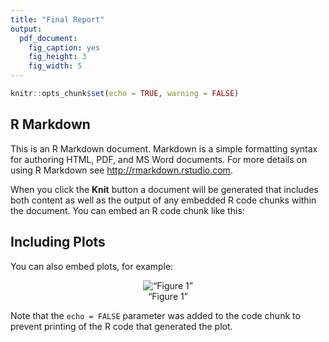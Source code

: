 ```yaml
---
title: "Final Report"
output: 
  pdf_document: 
    fig_caption: yes
    fig_height: 3
    fig_width: 5
---
```


```r
knitr::opts_chunk$set(echo = TRUE, warning = FALSE)
```

## R Markdown

This is an R Markdown document. Markdown is a simple formatting syntax for authoring HTML, PDF, and MS Word documents. For more details on using R Markdown see <http://rmarkdown.rstudio.com>.

When you click the **Knit** button a document will be generated that includes both content as well as the output of any embedded R code chunks within the document. You can embed an R code chunk like this:


## Including Plots

You can also embed plots, for example:
<center>

!["Figure 1"](../output/length_histogram.png)

</center>




Note that the `echo = FALSE` parameter was added to the code chunk to prevent printing of the R code that generated the plot.

